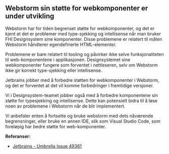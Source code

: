 
<Meta title="Ofte stilte spørsmål/Webstorm issue with custom elements" />

## Webstorm sin støtte for webkomponenter er under utvikling

Webstorm har for tiden begrenset støtte for webkomponenter, og det er kjent at det er problemer med type-sjekking og intellisense når man bruker FHI Designsystem sine komponenter.
Disse problemene er relatert til måten Webstorm håndterer egendefinerte HTML-elementer.

Problemene er bare relatert til tooling og påvirker ikke selve funksjonaliteten til web-komponentene i applikasjonen.
Designsystemet sine webkomponenter fungere som forventet i nettleseren, selv om Webstorm ikke gir korrekt type-sjekking eller intellisense.

Jetbrains jobber med å forbedre støtten for webkomponenter i Webstorm, og det er forventet at det vil komme forbedringer i fremtidige versjoner.

Vi i Designsystem-teamet jobber også med å forbedre komponentene sin støtte for typesjekking og intellisense.
Dette kan potensielt bidra til å løse noen av problemene i Webstorm når de blir implementert.

Vi anbefaler enten å fortsette og bruke webstorm med dets nåværende begrensninger, eller bruke en annen IDE, slik som Visual Studio Code, som foreløpig har bedre støtte for web-komponenter.

**Referanser:**
- [Jetbrains - Umbrella Issue 49361](https://youtrack.jetbrains.com/issue/WEB-49361)